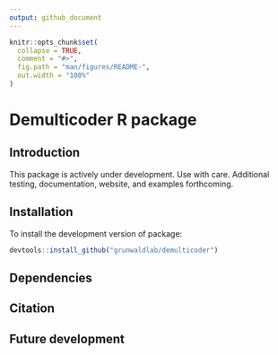 ```yaml
---
output: github_document
---
```


<!-- README.md is generated from README.Rmd. Please edit that file -->

```r
knitr::opts_chunk$set(
  collapse = TRUE,
  comment = "#>",
  fig.path = "man/figures/README-",
  out.width = "100%"
)
```

# Demulticoder R package

## Introduction

This package is actively under development. Use with care.  Additional testing, documentation, website, and examples forthcoming.

## Installation

To install the development version of package: 

```r
devtools::install_github("grunwaldlab/demulticoder")
```

## Dependencies

## Citation

## Future development
